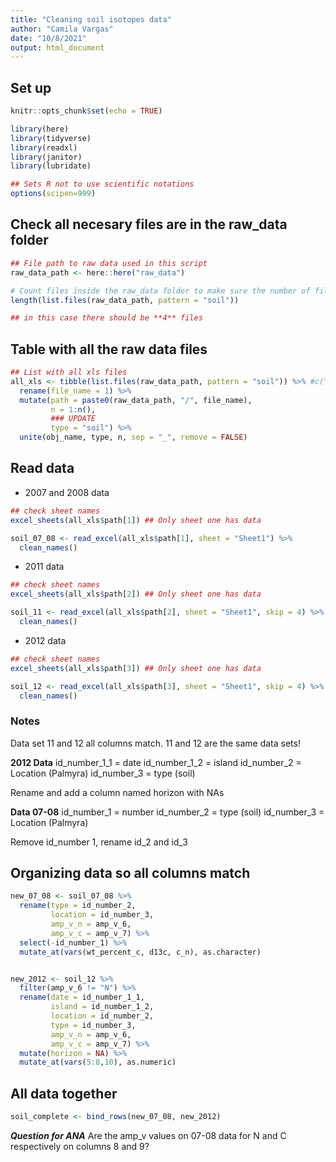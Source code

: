 ```yaml
---
title: "Cleaning soil isotopes data"
author: "Camila Vargas"
date: "10/8/2021"
output: html_document
---
```


## Set up

```r
knitr::opts_chunk$set(echo = TRUE)

library(here)
library(tidyverse)
library(readxl)
library(janitor)
library(lubridate)

## Sets R not to use scientific notations
options(scipen=999) 

```


## Check all necesary files are in the raw_data folder

```r
## File path to raw data used in this script
raw_data_path <- here::here("raw_data")

# Count files inside the raw_data folder to make sure the number of files downloaded is what is expected.
length(list.files(raw_data_path, pattern = "soil"))

## in this case there should be **4** files
```


## Table with all the raw data files
```r

## List with all xls files
all_xls <- tibble(list.files(raw_data_path, pattern = "soil")) %>% #c("xls", "xlsx")
  rename(file_name = 1) %>% 
  mutate(path = paste0(raw_data_path, "/", file_name),
         n = 1:n(),
         ### UPDATE
         type = "soil") %>% 
  unite(obj_name, type, n, sep = "_", remove = FALSE)

```


## Read data

- 2007 and 2008 data
```r
## check sheet names
excel_sheets(all_xls$path[1]) ## Only sheet one has data

soil_07_08 <- read_excel(all_xls$path[1], sheet = "Sheet1") %>% 
  clean_names()

```

- 2011 data
```r
## check sheet names
excel_sheets(all_xls$path[2]) ## Only sheet one has data

soil_11 <- read_excel(all_xls$path[2], sheet = "Sheet1", skip = 4) %>% 
  clean_names()
```


- 2012 data
```r
## check sheet names
excel_sheets(all_xls$path[3]) ## Only sheet one has data

soil_12 <- read_excel(all_xls$path[3], sheet = "Sheet1", skip = 4) %>% 
  clean_names()

```

### Notes

Data set 11 and 12 all columns match. 11 and 12 are the same data sets!

**2012 Data**
id_number_1_1 = date
id_number_1_2 = island
id_number_2 = Location (Palmyra)
id_number_3 = type (soil)

Rename and add a column named horizon with NAs

**Data 07-08**
id_number_1 = number
id_number_2 = type (soil)
id_number_3 = Location (Palmyra)

Remove id_number 1, rename id_2 and id_3

## Organizing data so all columns match

```r

new_07_08 <- soil_07_08 %>% 
  rename(type = id_number_2,
         location = id_number_3,
         amp_v_n = amp_v_6,
         amp_v_c = amp_v_7) %>% 
  select(-id_number_1) %>% 
  mutate_at(vars(wt_percent_c, d13c, c_n), as.character)


new_2012 <- soil_12 %>% 
  filter(amp_v_6 != "N") %>% 
  rename(date = id_number_1_1,
         island = id_number_1_2,
         location = id_number_2,
         type = id_number_3,
         amp_v_n = amp_v_6,
         amp_v_c = amp_v_7) %>% 
  mutate(horizon = NA) %>% 
  mutate_at(vars(5:8,10), as.numeric)

```

## All data together

```r
soil_complete <- bind_rows(new_07_08, new_2012)
```

***Question for ANA***
Are the amp_v values on 07-08 data for N and C respectively on columns 8 and 9?

